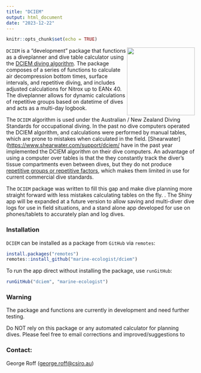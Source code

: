 ```yaml
---
title: "DCIEM"
output: html_document 
date: "2023-12-22"
---
```


```r
knitr::opts_chunk$set(echo = TRUE)
```

<img src="images/dciemhex.png" style="float: right;" width="181"/>

`DCIEM` is a "development" package that functions as a diveplanner and dive table calculator using the [DCIEM diving algorithm](https://www.divegearexpress.com/amfile/file/download/file/143/product/8927/). The package composes of a series of functions to calculate air decompression bottom times, surface intervals, and repetitive diving, and includes adjusted calculations for Nitrox up to EANx 40. The diveplanner allows for dynamic calculations of repetitive groups based on datetime of dives and acts as a multi-day logbook.

The `DCIEM` algorithm is used under the Australian / New Zealand Diving Standards for occupational diving. In the past no dive computers operated the DCIEM algorithm, and calculations were performed by manual tables, which are prone to mistakes when calculated in the field. [Shearwater](<https://www.shearwater.com/support/dciem/> have in the past year implemented the DCIEM algorithm on their dive computers. An advantage of using a computer over tables is that the they constantly track the diver's tissue compartments even between dives, but they do not produce [repetitive groups or repetitive factors](https://www.shearwater.com/products/dciem/#:~:text=Shearwater%27s%20DCIEM%20implementation%20does%20not,tissue%20compartments%20even%20between%20dives), which makes them limited in use for current commercial dive standards.

The `DCIEM` package was written to fill this gap and make dive planning more straight forward with less mistakes calculating tables on the fly. . The Shiny app will be expanded at a future version to allow saving and multi-diver dive logs for use in field situations, and a stand alone app developed for use on phones/tablets to accurately plan and log dives.

### Installation

`DCIEM` can be installed as a package from `GitHub` via `remotes`:

```r

install.packages("remotes")
remotes::install_github("marine-ecologist/dciem")


```

To run the app direct without installing the package, use `runGitHub`:

```r

runGitHub("dciem", "marine-ecologist")
```

### Warning

The package and functions are currently in development and need further testing.

Do NOT rely on this package or any automated calculator for planning dives. Please feel free to email corrections and improved/suggestions to

### Contact:

George Roff ([george.roff\@csiro.au](%22mailto:george.roff@csiro.au%22))
